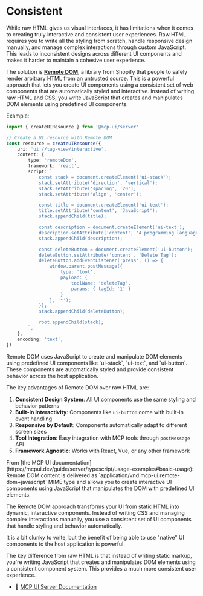 # Consistent

<EpicVideo url="https://www.epicai.pro/workshops/day-5-6-mcp-ui/intro-to-consistent-3fis7" />

While raw HTML gives us visual interfaces, it has limitations when it comes to creating truly interactive and consistent user experiences. Raw HTML requires you to write all the styling from scratch, handle responsive design manually, and manage complex interactions through custom JavaScript. This leads to inconsistent designs across different UI components and makes it harder to maintain a cohesive user experience.

The solution is [**Remote DOM**](https://github.com/Shopify/remote-dom), a library from Shopify that people to safely render arbitrary HTML from an untrusted source. This is a powerful approach that lets you create UI components using a consistent set of web components that are automatically styled and interactive. Instead of writing raw HTML and CSS, you write JavaScript that creates and manipulates DOM elements using predefined UI components.

Example:

```ts
import { createUIResource } from '@mcp-ui/server'

// Create a UI resource with Remote DOM
const resource = createUIResource({
	uri: 'ui://tag-view/interactive',
	content: {
		type: 'remoteDom',
		framework: 'react',
		script: `
			const stack = document.createElement('ui-stack');
			stack.setAttribute('direction', 'vertical');
			stack.setAttribute('spacing', '20');
			stack.setAttribute('align', 'center');

			const title = document.createElement('ui-text');
			title.setAttribute('content', 'JavaScript');
			stack.appendChild(title);

			const description = document.createElement('ui-text');
			description.setAttribute('content', 'A programming language for web development');
			stack.appendChild(description);

			const deleteButton = document.createElement('ui-button');
			deleteButton.setAttribute('content', 'Delete Tag');
			deleteButton.addEventListener('press', () => {
				window.parent.postMessage({
					type: 'tool',
					payload: {
						toolName: 'deleteTag',
						params: { tagId: '1' }
					}
				}, '*');
			});
			stack.appendChild(deleteButton);

			root.appendChild(stack);
		`,
	},
	encoding: 'text',
})
```

<callout-info>
	Remote DOM uses JavaScript to create and manipulate DOM elements using
	predefined UI components like `ui-stack`, `ui-text`, and `ui-button`. These
	components are automatically styled and provide consistent behavior across the
	host application.
</callout-info>

The key advantages of Remote DOM over raw HTML are:

1. **Consistent Design System**: All UI components use the same styling and behavior patterns
2. **Built-in Interactivity**: Components like `ui-button` come with built-in event handling
3. **Responsive by Default**: Components automatically adapt to different screen sizes
4. **Tool Integration**: Easy integration with MCP tools through `postMessage` API
5. **Framework Agnostic**: Works with React, Vue, or any other framework

<callout-success>
	From [the MCP UI
	documentation](https://mcpui.dev/guide/server/typescript/usage-examples#basic-usage):
	Remote DOM content is delivered as
	`application/vnd.mcp-ui.remote-dom+javascript` MIME type and allows you to
	create interactive UI components using JavaScript that manipulates the DOM
	with predefined UI elements.
</callout-success>

The Remote DOM approach transforms your UI from static HTML into dynamic, interactive components. Instead of writing CSS and managing complex interactions manually, you use a consistent set of UI components that handle styling and behavior automatically.

<callout-warning>
	It is a bit clunky to write, but the benefit of being able to use "native" UI
	components to the host application is powerful.
</callout-warning>

The key difference from raw HTML is that instead of writing static markup, you're writing JavaScript that creates and manipulates DOM elements using a consistent component system. This provides a much more consistent user experience.

- 📜 [MCP UI Server Documentation](https://mcpui.dev/guide/server/typescript/usage-examples#basic-usage)
